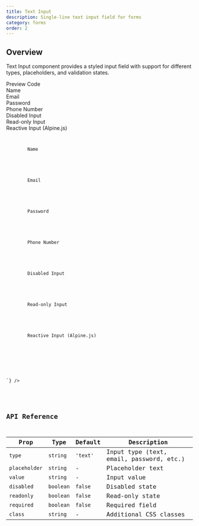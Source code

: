 ```yaml
---
title: Text Input
description: Single-line text input field for forms
category: forms
order: 2
---
```



## Overview

Text Input component provides a styled input field with support for different types, placeholders, and validation states.

<Tabs defaultValue="preview" class="h-auto">
    <TabsList variant="pills" slot="list">
        <TabsTrigger value="preview" variant="pills">
            Preview
        </TabsTrigger>
        <TabsTrigger value="code" variant="pills">
            Code
        </TabsTrigger>
    </TabsList>
    <TabsContent value="preview" preview class="flex flex-col justify-start items-center">
            <div class="w-full max-w-md space-y-4">
                <div>
                    <label for="name" class="block text-sm font-medium mb-2">Name</label>
                    <TextInput id="name" placeholder="Enter your name" />
                </div>
                <div>
                    <label for="email" class="block text-sm font-medium mb-2">Email</label>
                    <TextInput id="email" type="email" placeholder="john@example.com" />
                </div>
                <div>
                    <label for="password" class="block text-sm font-medium mb-2">Password</label>
                    <TextInput id="password" type="password" placeholder="Enter password" />
                </div>
                <div>
                    <label for="phone" class="block text-sm font-medium mb-2">Phone Number</label>
                    <TextInput id="phone" type="tel" placeholder="(555) 123-4567" />
                </div>
                <div>
                    <label for="disabled" class="block text-sm font-medium mb-2">Disabled Input</label>
                    <TextInput id="disabled" placeholder="Disabled input" disabled />
                </div>
                <div>
                    <label for="readonly" class="block text-sm font-medium mb-2">Read-only Input</label>
                    <TextInput id="readonly" placeholder="Read-only input" readonly value="This is read-only" />
                </div>
                <div x-data="{ value: '' }">
                    <label for="reactive" class="block text-sm font-medium mb-2">Reactive Input (Alpine.js)</label>
                    <TextInput 
                        id="reactive"
                        x-model="value" 
                        placeholder="Type something..."
                    />
                    <p class="text-sm text-muted-foreground mt-2" x-text="value ? 'You typed: ' + value : 'Start typing above...'"></p>
                </div>
            </div>
    </TabsContent>
    <TabsContent value="code">
        <Code
            language="astro"
            code={`---
---

<div>
    <label for="name" class="block text-sm font-medium mb-2">
        Name
    </label>
    <TextInput id="name" placeholder="Enter your name" />
</div>
<div>
    <label for="email" class="block text-sm font-medium mb-2">
        Email
    </label>
    <TextInput id="email" type="email" placeholder="john@example.com" />
</div>
<div>
    <label for="password" class="block text-sm font-medium mb-2">
        Password
    </label>
    <TextInput id="password" type="password" placeholder="Enter password" />
</div>
<div>
    <label for="phone" class="block text-sm font-medium mb-2">
        Phone Number
    </label>
    <TextInput id="phone" type="tel" placeholder="(555) 123-4567" />
</div>
<div>
    <label for="disabled" class="block text-sm font-medium mb-2">
        Disabled Input
    </label>
    <TextInput id="disabled" placeholder="Disabled input" disabled />
</div>
<div>
    <label for="readonly" class="block text-sm font-medium mb-2">
        Read-only Input
    </label>
    <TextInput
        id="readonly"
        placeholder="Read-only input"
        readonly
        value="This is read-only"
    />
</div>
<div x-data="{ value: '' }">
    <label for="reactive" class="block text-sm font-medium mb-2">
        Reactive Input (Alpine.js)
    </label>
    <TextInput id="reactive" x-model="value" placeholder="Type something..." />
    <p
        class="text-sm text-muted-foreground mt-2"
        x-text="value ? 'You typed: ' + value : 'Start typing above...'"
    ></p>
</div>

`}
/>
</TabsContent>

</Tabs>

## API Reference

| Prop          | Type      | Default  | Description                              |
| ------------- | --------- | -------- | ---------------------------------------- |
| `type`        | `string`  | `'text'` | Input type (text, email, password, etc.) |
| `placeholder` | `string`  | -        | Placeholder text                         |
| `value`       | `string`  | -        | Input value                              |
| `disabled`    | `boolean` | `false`  | Disabled state                           |
| `readonly`    | `boolean` | `false`  | Read-only state                          |
| `required`    | `boolean` | `false`  | Required field                           |
| `class`       | `string`  | -        | Additional CSS classes                   |
